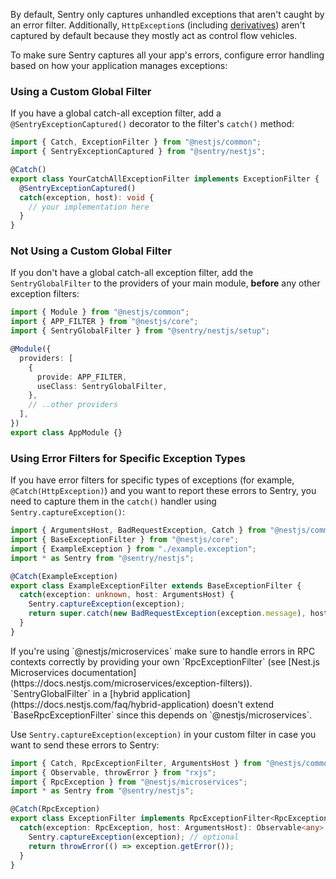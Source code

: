 By default, Sentry only captures unhandled exceptions that aren't caught by an error filter.
Additionally, `HttpException`s (including [derivatives](https://docs.nestjs.com/exception-filters#built-in-http-exceptions)) aren't captured by default because they mostly act as control flow vehicles.

To make sure Sentry captures all your app's errors, configure error handling based on how your application manages exceptions:

### Using a Custom Global Filter

If you have a global catch-all exception filter, add a `@SentryExceptionCaptured()` decorator to the filter's `catch()` method:

```typescript {2, 6}
import { Catch, ExceptionFilter } from "@nestjs/common";
import { SentryExceptionCaptured } from "@sentry/nestjs";

@Catch()
export class YourCatchAllExceptionFilter implements ExceptionFilter {
  @SentryExceptionCaptured()
  catch(exception, host): void {
    // your implementation here
  }
}
```

### Not Using a Custom Global Filter

If you don't have a global catch-all exception filter, add the `SentryGlobalFilter` to the providers of your main module, **before** any other exception filters:

```typescript {2-3, 7-10}
import { Module } from "@nestjs/common";
import { APP_FILTER } from "@nestjs/core";
import { SentryGlobalFilter } from "@sentry/nestjs/setup";

@Module({
  providers: [
    {
      provide: APP_FILTER,
      useClass: SentryGlobalFilter,
    },
    // ..other providers
  ],
})
export class AppModule {}
```

### Using Error Filters for Specific Exception Types

If you have error filters for specific types of exceptions (for example, `@Catch(HttpException)`) and you want to report these errors to Sentry, you need to capture them in the `catch()` handler using `Sentry.captureException()`:

```typescript {4,9}
import { ArgumentsHost, BadRequestException, Catch } from "@nestjs/common";
import { BaseExceptionFilter } from "@nestjs/core";
import { ExampleException } from "./example.exception";
import * as Sentry from "@sentry/nestjs";

@Catch(ExampleException)
export class ExampleExceptionFilter extends BaseExceptionFilter {
  catch(exception: unknown, host: ArgumentsHost) {
    Sentry.captureException(exception);
    return super.catch(new BadRequestException(exception.message), host);
  }
}
```

<Expandable title="Are you using Microservices?">
If you're using `@nestjs/microservices` make sure to handle errors in RPC contexts correctly by providing your own `RpcExceptionFilter` (see [Nest.js Microservices documentation](https://docs.nestjs.com/microservices/exception-filters)).
`SentryGlobalFilter` in a [hybrid application](https://docs.nestjs.com/faq/hybrid-application) doesn't extend `BaseRpcExceptionFilter` since this depends on `@nestjs/microservices`.

Use `Sentry.captureException(exception)` in your custom filter in case you want to send these errors to Sentry:

```typescript
import { Catch, RpcExceptionFilter, ArgumentsHost } from "@nestjs/common";
import { Observable, throwError } from "rxjs";
import { RpcException } from "@nestjs/microservices";
import * as Sentry from "@sentry/nestjs";

@Catch(RpcException)
export class ExceptionFilter implements RpcExceptionFilter<RpcException> {
  catch(exception: RpcException, host: ArgumentsHost): Observable<any> {
    Sentry.captureException(exception); // optional
    return throwError(() => exception.getError());
  }
}
```

</Expandable>
